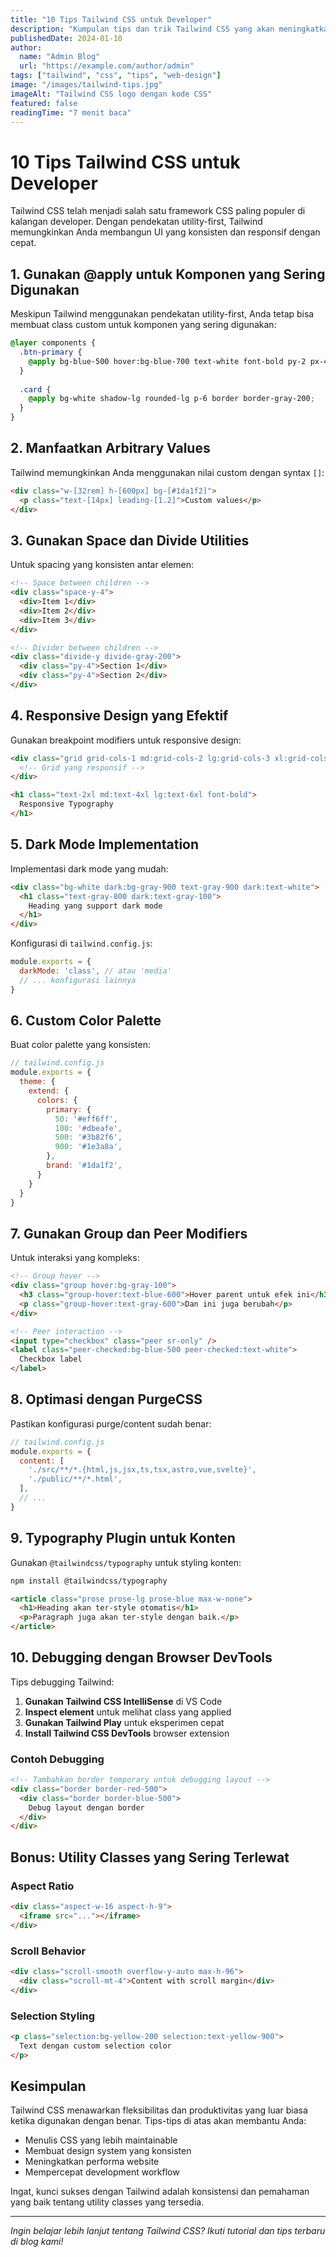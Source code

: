 ```yaml
---
title: "10 Tips Tailwind CSS untuk Developer"
description: "Kumpulan tips dan trik Tailwind CSS yang akan meningkatkan produktivitas dan kualitas kode CSS Anda."
publishedDate: 2024-01-10
author:
  name: "Admin Blog"
  url: "https://example.com/author/admin"
tags: ["tailwind", "css", "tips", "web-design"]
image: "/images/tailwind-tips.jpg"
imageAlt: "Tailwind CSS logo dengan kode CSS"
featured: false
readingTime: "7 menit baca"
---
```


# 10 Tips Tailwind CSS untuk Developer

Tailwind CSS telah menjadi salah satu framework CSS paling populer di kalangan developer. Dengan pendekatan utility-first, Tailwind memungkinkan Anda membangun UI yang konsisten dan responsif dengan cepat.

## 1. Gunakan @apply untuk Komponen yang Sering Digunakan

Meskipun Tailwind menggunakan pendekatan utility-first, Anda tetap bisa membuat class custom untuk komponen yang sering digunakan:

```css
@layer components {
  .btn-primary {
    @apply bg-blue-500 hover:bg-blue-700 text-white font-bold py-2 px-4 rounded;
  }
  
  .card {
    @apply bg-white shadow-lg rounded-lg p-6 border border-gray-200;
  }
}
```

## 2. Manfaatkan Arbitrary Values

Tailwind memungkinkan Anda menggunakan nilai custom dengan syntax `[]`:

```html
<div class="w-[32rem] h-[600px] bg-[#1da1f2]">
  <p class="text-[14px] leading-[1.2]">Custom values</p>
</div>
```

## 3. Gunakan Space dan Divide Utilities

Untuk spacing yang konsisten antar elemen:

```html
<!-- Space between children -->
<div class="space-y-4">
  <div>Item 1</div>
  <div>Item 2</div>
  <div>Item 3</div>
</div>

<!-- Divider between children -->
<div class="divide-y divide-gray-200">
  <div class="py-4">Section 1</div>
  <div class="py-4">Section 2</div>
</div>
```

## 4. Responsive Design yang Efektif

Gunakan breakpoint modifiers untuk responsive design:

```html
<div class="grid grid-cols-1 md:grid-cols-2 lg:grid-cols-3 xl:grid-cols-4 gap-4">
  <!-- Grid yang responsif -->
</div>

<h1 class="text-2xl md:text-4xl lg:text-6xl font-bold">
  Responsive Typography
</h1>
```

## 5. Dark Mode Implementation

Implementasi dark mode yang mudah:

```html
<div class="bg-white dark:bg-gray-900 text-gray-900 dark:text-white">
  <h1 class="text-gray-800 dark:text-gray-100">
    Heading yang support dark mode
  </h1>
</div>
```

Konfigurasi di `tailwind.config.js`:

```javascript
module.exports = {
  darkMode: 'class', // atau 'media'
  // ... konfigurasi lainnya
}
```

## 6. Custom Color Palette

Buat color palette yang konsisten:

```javascript
// tailwind.config.js
module.exports = {
  theme: {
    extend: {
      colors: {
        primary: {
          50: '#eff6ff',
          100: '#dbeafe',
          500: '#3b82f6',
          900: '#1e3a8a',
        },
        brand: '#1da1f2',
      }
    }
  }
}
```

## 7. Gunakan Group dan Peer Modifiers

Untuk interaksi yang kompleks:

```html
<!-- Group hover -->
<div class="group hover:bg-gray-100">
  <h3 class="group-hover:text-blue-600">Hover parent untuk efek ini</h3>
  <p class="group-hover:text-gray-600">Dan ini juga berubah</p>
</div>

<!-- Peer interaction -->
<input type="checkbox" class="peer sr-only" />
<label class="peer-checked:bg-blue-500 peer-checked:text-white">
  Checkbox label
</label>
```

## 8. Optimasi dengan PurgeCSS

Pastikan konfigurasi purge/content sudah benar:

```javascript
// tailwind.config.js
module.exports = {
  content: [
    './src/**/*.{html,js,jsx,ts,tsx,astro,vue,svelte}',
    './public/**/*.html',
  ],
  // ...
}
```

## 9. Typography Plugin untuk Konten

Gunakan `@tailwindcss/typography` untuk styling konten:

```bash
npm install @tailwindcss/typography
```

```html
<article class="prose prose-lg prose-blue max-w-none">
  <h1>Heading akan ter-style otomatis</h1>
  <p>Paragraph juga akan ter-style dengan baik.</p>
</article>
```

## 10. Debugging dengan Browser DevTools

Tips debugging Tailwind:

1. **Gunakan Tailwind CSS IntelliSense** di VS Code
2. **Inspect element** untuk melihat class yang applied
3. **Gunakan Tailwind Play** untuk eksperimen cepat
4. **Install Tailwind CSS DevTools** browser extension

### Contoh Debugging

```html
<!-- Tambahkan border temporary untuk debugging layout -->
<div class="border border-red-500">
  <div class="border border-blue-500">
    Debug layout dengan border
  </div>
</div>
```

## Bonus: Utility Classes yang Sering Terlewat

### Aspect Ratio

```html
<div class="aspect-w-16 aspect-h-9">
  <iframe src="..."></iframe>
</div>
```

### Scroll Behavior

```html
<div class="scroll-smooth overflow-y-auto max-h-96">
  <div class="scroll-mt-4">Content with scroll margin</div>
</div>
```

### Selection Styling

```html
<p class="selection:bg-yellow-200 selection:text-yellow-900">
  Text dengan custom selection color
</p>
```

## Kesimpulan

Tailwind CSS menawarkan fleksibilitas dan produktivitas yang luar biasa ketika digunakan dengan benar. Tips-tips di atas akan membantu Anda:

- Menulis CSS yang lebih maintainable
- Membuat design system yang konsisten
- Meningkatkan performa website
- Mempercepat development workflow

Ingat, kunci sukses dengan Tailwind adalah konsistensi dan pemahaman yang baik tentang utility classes yang tersedia.

---

*Ingin belajar lebih lanjut tentang Tailwind CSS? Ikuti tutorial dan tips terbaru di blog kami!*
